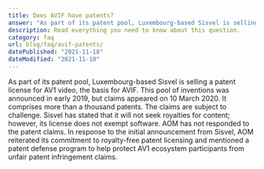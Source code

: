 ```yaml
---
title: Does AVIF have patents?
answer: "As part of its patent pool, Luxembourg-based Sisvel is selling a patent license for AV1 video, the basis for AVIF. This pool of inventions was announced in early 2019, but claims appeared on 10 March 2020. It comprises more than a thousand patents. The claims are subject to challenge. Sisvel has stated that it will not seek royalties for content; however, its license does not exempt software. AOM has not responded to the patent claims. In response to the initial announcement from Sisvel, AOM reiterated its commitment to royalty-free patent licensing and mentioned a patent defense program to help protect AV1 ecosystem participants from unfair patent infringement claims."
description: Read everything you need to know about this question.
category: faq
url: blog/faq/avif-patents/
datePublished: "2021-11-18"
dateModified: "2021-11-18"
---
```


As part of its patent pool, Luxembourg-based Sisvel is selling a patent license for AV1 video, the basis for AVIF. This pool of inventions was announced in early 2019, but claims appeared on 10 March 2020. It comprises more than a thousand patents. The claims are subject to challenge. Sisvel has stated that it will not seek royalties for content; however, its license does not exempt software. AOM has not responded to the patent claims. In response to the initial announcement from Sisvel, AOM reiterated its commitment to royalty-free patent licensing and mentioned a patent defense program to help protect AV1 ecosystem participants from unfair patent infringement claims.
